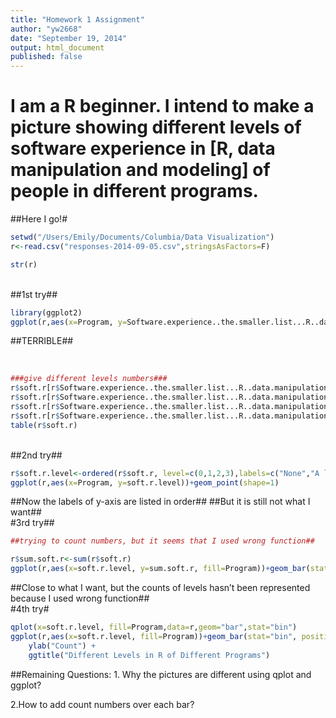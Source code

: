 ```yaml
---
title: "Homework 1 Assignment"
author: "yw2668"
date: "September 19, 2014"
output: html_document
published: false
---
```


# I am a R beginner. I intend to make a picture showing different levels of software experience in [R, data manipulation and modeling] of people in different programs. ##

##Here I go!# 

```r
setwd("/Users/Emily/Documents/Columbia/Data Visualization")
r<-read.csv("responses-2014-09-05.csv",stringsAsFactors=F)

```

```r

str(r)
```
<br/>
##1st try##
```r
library(ggplot2)
ggplot(r,aes(x=Program, y=Software.experience..the.smaller.list...R..data.manipulation.and.modeling.))+geom_point(shape=1)
```

##TERRIBLE##
 
 <br/>
```r
###give different levels numbers###
r$soft.r[r$Software.experience..the.smaller.list...R..data.manipulation.and.modeling.=="Expert"]<-3
r$soft.r[r$Software.experience..the.smaller.list...R..data.manipulation.and.modeling.=="Confident"]<-2
r$soft.r[r$Software.experience..the.smaller.list...R..data.manipulation.and.modeling.=="A little"]<-1
r$soft.r[r$Software.experience..the.smaller.list...R..data.manipulation.and.modeling.=="None"]<-0
table(r$soft.r)
```
<br/>
##2nd try##
```r
r$soft.r.level<-ordered(r$soft.r, level=c(0,1,2,3),labels=c("None","A little", "Confident", "Expert"))
ggplot(r,aes(x=Program, y=soft.r.level))+geom_point(shape=1)

```

##Now the labels of y-axis are listed in order##
##But it is still not what I want##
<br/>
#3rd try##
```r
##trying to count numbers, but it seems that I used wrong function##

r$sum.soft.r<-sum(r$soft.r)
ggplot(r,aes(x=soft.r.level, y=sum.soft.r, fill=Program))+geom_bar(stat="identity", position="dodge")
```

##Close to what I want, but the counts of levels hasn't been represented because I used wrong function##
<br/>
#4th try#
```r
qplot(x=soft.r.level, fill=Program,data=r,geom="bar",stat="bin")
ggplot(r,aes(x=soft.r.level, fill=Program))+geom_bar(stat="bin", position="dodge")+xlab("Levels in R, Data Manipulation & Modeling") + 
    ylab("Count") + 
    ggtitle("Different Levels in R of Different Programs")
```


##Remaining Questions:
1. Why the pictures are different using qplot and ggplot?

2.How to add count numbers over each bar?
